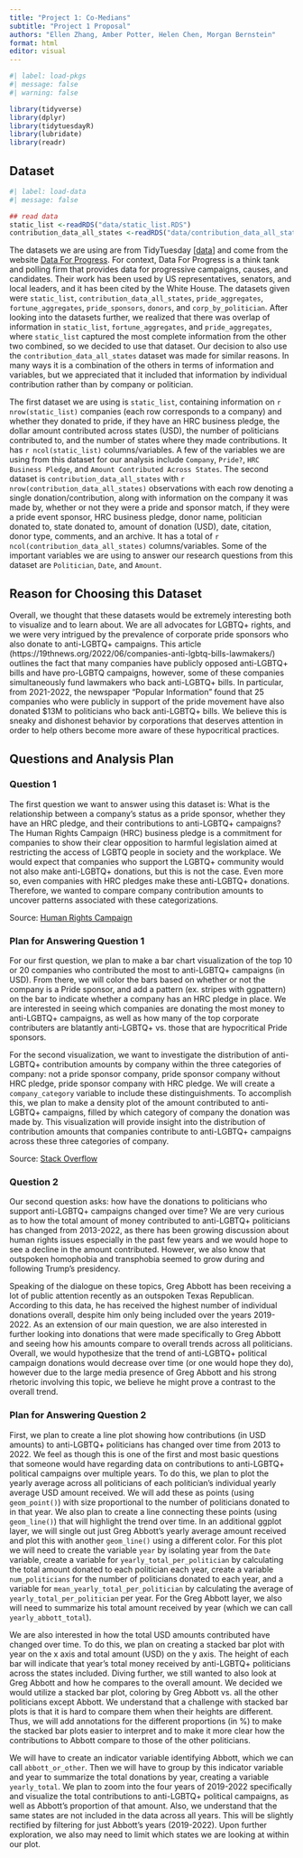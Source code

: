 ```yaml
---
title: "Project 1: Co-Medians"
subtitle: "Project 1 Proposal"
authors: "Ellen Zhang, Amber Potter, Helen Chen, Morgan Bernstein"
format: html
editor: visual
---
```


```r
#| label: load-pkgs
#| message: false
#| warning: false

library(tidyverse)
library(dplyr)
library(tidytuesdayR)
library(lubridate)
library(readr)
```

## Dataset

```r
#| label: load-data
#| message: false

## read data 
static_list <-readRDS("data/static_list.RDS")
contribution_data_all_states <-readRDS("data/contribution_data_all_states.RDS")
```

The datasets we are using are from TidyTuesday \[[data](https://github.com/rfordatascience/tidytuesday/tree/master/data/2022/2022-06-07)\] and come from the website [Data For Progress](https://www.dataforprogress.org/accountable-allies). For context, Data For Progress is a think tank and polling firm that provides data for progressive campaigns, causes, and candidates. Their work has been used by US representatives, senators, and local leaders, and it has been cited by the White House. The datasets given were `static_list`, `contribution_data_all_states`, `pride_aggregates`, `fortune_aggregates`, `pride_sponsors`, `donors`, and `corp_by_politician`. After looking into the datasets further, we realized that there was overlap of information in `static_list`, `fortune_aggregates`, and `pride_aggregates`, where `static_list` captured the most complete information from the other two combined, so we decided to use that dataset. Our decision to also use the `contribution_data_all_states` dataset was made for similar reasons. In many ways it is a combination of the others in terms of information and variables, but we appreciated that it included that information by individual contribution rather than by company or politician.

The first dataset we are using is `static_list`, containing information on `r nrow(static_list)` companies (each row corresponds to a company) and whether they donated to pride, if they have an HRC business pledge, the dollar amount contributed across states (USD), the number of politicians contributed to, and the number of states where they made contributions. It has `r ncol(static_list)` columns/variables. A few of the variables we are using from this dataset for our analysis include `Company`, `Pride?`, `HRC Business Pledge`, and `Amount Contributed Across States`. The second dataset is `contribution_data_all_states` with `r nrow(contribution_data_all_states)` observations with each row denoting a single donation/contribution, along with information on the company it was made by, whether or not they were a pride and sponsor match, if they were a pride event sponsor, HRC business pledge, donor name, politician donated to, state donated to, amount of donation (USD), date, citation, donor type, comments, and an archive. It has a total of `r ncol(contribution_data_all_states)` columns/variables. Some of the important variables we are using to answer our research questions from this dataset are `Politician`, `Date`, and `Amount`.

## Reason for Choosing this Dataset

Overall, we thought that these datasets would be extremely interesting both to visualize and to learn about. We are all advocates for LGBTQ+ rights, and we were very intrigued by the prevalence of corporate pride sponsors who also donate to anti-LGBTQ+ campaigns. This article (https://19thnews.org/2022/06/companies-anti-lgbtq-bills-lawmakers/) outlines the fact that many companies have publicly opposed anti-LGBTQ+ bills and have pro-LGBTQ campaigns, however, some of these companies simultaneously fund lawmakers who back anti-LGBTQ+ bills. In particular, from 2021-2022, the newspaper "Popular Information" found that 25 companies who were publicly in support of the pride movement have also donated \$13M to politicians who back anti-LGBTQ+ bills. We believe this is sneaky and dishonest behavior by corporations that deserves attention in order to help others become more aware of these hypocritical practices.

## Questions and Analysis Plan

### Question 1

The first question we want to answer using this dataset is: What is the relationship between a company's status as a pride sponsor, whether they have an HRC pledge, and their contributions to anti-LGBTQ+ campaigns? The Human Rights Campaign (HRC) business pledge is a commitment for companies to show their clear opposition to harmful legislation aimed at restricting the access of LGBTQ people in society and the workplace. We would expect that companies who support the LGBTQ+ community would not also make anti-LGBTQ+ donations, but this is not the case. Even more so, even companies with HRC pledges make these anti-LGBTQ+ donations. Therefore, we wanted to compare company contribution amounts to uncover patterns associated with these categorizations.

Source: [Human Rights Campaign](https://www.hrc.org/resources/business-statement-on-anti-lgbtq-state-legislation)

### Plan for Answering Question 1

For our first question, we plan to make a bar chart visualization of the top 10 or 20 companies who contributed the most to anti-LGBTQ+ campaigns (in USD). From there, we will color the bars based on whether or not the company is a Pride sponsor, and add a pattern (ex. stripes with ggpattern) on the bar to indicate whether a company has an HRC pledge in place. We are interested in seeing which companies are donating the most money to anti-LGBTQ+ campaigns, as well as how many of the top corporate contributers are blatantly anti-LGBTQ+ vs. those that are hypocritical Pride sponsors.

For the second visualization, we want to investigate the distribution of anti-LGBTQ+ contribution amounts by company within the three categories of company: not a pride sponsor company, pride sponsor company without HRC pledge, pride sponsor company with HRC pledge. We will create a `company_category` variable to include these distinguishments. To accomplish this, we plan to make a density plot of the amount contributed to anti-LGBTQ+ campaigns, filled by which category of company the donation was made by. This visualization will provide insight into the distribution of contribution amounts that companies contribute to anti-LGBTQ+ campaigns across these three categories of company.

Source: [Stack Overflow](https://stackoverflow.com/questions/62393159/how-can-i-add-hatches-stripes-or-another-pattern-or-texture-to-a-barplot-in-ggp)

### Question 2

Our second question asks: how have the donations to politicians who support anti-LGBTQ+ campaigns changed over time? We are very curious as to how the total amount of money contributed to anti-LGBTQ+ politicians has changed from 2013-2022, as there has been growing discussion about human rights issues especially in the past few years and we would hope to see a decline in the amount contributed. However, we also know that outspoken homophobia and transphobia seemed to grow during and following Trump's presidency.

Speaking of the dialogue on these topics, Greg Abbott has been receiving a lot of public attention recently as an outspoken Texas Republican. According to this data, he has received the highest number of individual donations overall, despite him only being included over the years 2019-2022. As an extension of our main question, we are also interested in further looking into donations that were made specifically to Greg Abbott and seeing how his amounts compare to overall trends across all politicians. Overall, we would hypothesize that the trend of anti-LGBTQ+ political campaign donations would decrease over time (or one would hope they do), however due to the large media presence of Greg Abbott and his strong rhetoric involving this topic, we believe he might prove a contrast to the overall trend.

### Plan for Answering Question 2

First, we plan to create a line plot showing how contributions (in USD amounts) to anti-LGBTQ+ politicians has changed over time from 2013 to 2022. We feel as though this is one of the first and most basic questions that someone would have regarding data on contributions to anti-LGBTQ+ political campaigns over multiple years. To do this, we plan to plot the yearly average across all politicians of each politician's individual yearly average USD amount received. We will add these as points (using `geom_point()`) with size proportional to the number of politicians donated to in that year. We also plan to create a line connecting these points (using `geom_line()`) that will highlight the trend over time. In an additional ggplot layer, we will single out just Greg Abbott's yearly average amount received and plot this with another `geom_line()` using a different color. For this plot we will need to create the variable `year` by isolating year from the `Date` variable, create a variable for `yearly_total_per_politician` by calculating the total amount donated to each politician each year, create a variable `num_politicians` for the number of politicians donated to each year, and a variable for `mean_yearly_total_per_politician` by calculating the average of `yearly_total_per_politician` per year. For the Greg Abbott layer, we also will need to summarize his total amount received by year (which we can call `yearly_abbott_total`).

We are also interested in how the total USD amounts contributed have changed over time. To do this, we plan on creating a stacked bar plot with year on the x axis and total amount (USD) on the y axis. The height of each bar will indicate that year's total money received by anti-LGBTQ+ politicians across the states included. Diving further, we still wanted to also look at Greg Abbott and how he compares to the overall amount. We decided we would utilize a stacked bar plot, coloring by Greg Abbott vs. all the other politicians except Abbott. We understand that a challenge with stacked bar plots is that it is hard to compare them when their heights are different. Thus, we will add annotations for the different proportions (in %) to make the stacked bar plots easier to interpret and to make it more clear how the contributions to Abbott compare to those of the other politicians.

We will have to create an indicator variable identifying Abbott, which we can call `abbott_or_other`. Then we will have to group by this indicator variable and year to summarize the total donations by year, creating a variable `yearly_total`. We plan to zoom into the four years of 2019-2022 specifically and visualize the total contributions to anti-LGBTQ+ political campaigns, as well as Abbott's proportion of that amount. Also, we understand that the same states are not included in the data across all years. This will be slightly rectified by filtering for just Abbott's years (2019-2022). Upon further exploration, we also may need to limit which states we are looking at within our plot.
